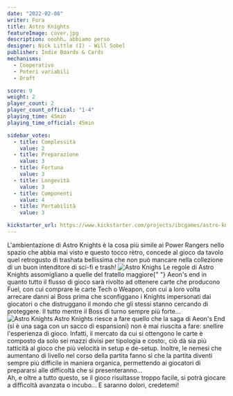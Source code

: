 ```yaml
---
date: "2022-02-08"
writer: Fora
title: Astro Knights
featureImage: cover.jpg
description: ooohh… abbiamo perso
designer: Nick Little (I) - Will Sobel
publisher: Indie Boards & Cards
mechanisms:
  - Cooperativo
  - Poteri variabili
  - Draft

score: 9
weight: 2
player_count: 2
player_count_official: "1-4"
playing_time: 45min
playing_time_official: 45min

sidebar_votes:
  - title: Complessità
    value: 2
  - title: Preparazione
    value: 3
  - title: Fortuna
    value: 3
  - title: Longevità
    value: 3
  - title: Componenti
    value: 4
  - title: Portabilità
    value: 3

kickstarter_url: https://www.kickstarter.com/projects/ibcgames/astro-knights
---
```


<Setting>
  L'ambientazione di Astro Knights è la cosa più simile ai Power Rangers nello
  spazio che abbia mai visto e questo tocco rètro, concede al gioco da tavolo
  quel retrogusto di trashata bellissima che non può mancare nella collezione di
  un buon intenditore di sci-fi e trash!
</Setting>

<img src="./game1.jpg" alt="Astro Knighs" />

<Rules>
  Le regole di Astro Knights assomigliano a quelle del fratello maggiore{" "}
  <Link to="/aeon-s-end/">Aeon's end</Link> in quanto tutto il flusso di gioco
  sarà rivolto ad ottenere carte che producono Fuel, con cui comprare le carte
  Tech o Weapon, con cui a loro volta arrecare danni ai Boss prima che
  sconfiggano i Knights impersonati dai giocatori o che distruggano il mondo che
  gli stessi stanno cercando di proteggere. Il tutto mentre il Boss di turno
  sempre più forte…
</Rules>

<img src="./game2.jpg" alt="Astro Knights " />

<Feedback>
  Astro Knights riesce a fare quello che la saga di Aeon's End (sì è una saga
  con un sacco di espansioni) non è mai riuscita a fare: snellire l'esperienza
  di gioco. Infatti, il mercato da cui si ottengono le carte è composto da solo
  sei mazzi divisi per tipologia e costo:, ciò dà sia più tatticità al gioco che
  più velocità in setup e de-setup. Inoltre, le nemesi che aumentano di livello
  nel corso della partita fanno sì che la partita diventi sempre più difficile
  in maniera organica, permettendo ai giocatori di prepararsi alle difficoltà
  che si presenteranno…
  <br />
  Ah, e oltre a tutto questo, se il gioco risultasse troppo facile, si potrà
  giocare a difficoltà avanzata o incubo… E saranno dolori, credetemi!
</Feedback>

<Instagram id="CZtlH1tjC94" />

